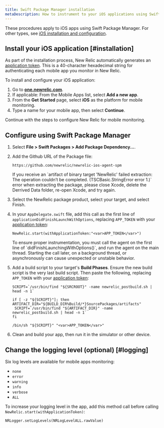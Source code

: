 ```yaml
---
title: Swift Package Manager installation
metaDescription: How to instrument to your iOS applications using Swift Package Manager.
---
```


These procedures apply to iOS apps using Swift Package Manager. For other types, see [iOS installation and configuration](/docs/mobile-monitoring-installation/ios-installation-and-configuration).

## Install your iOS application [#installation]

As part of the installation process, New Relic automatically generates an [application token](/docs/mobile-apps/viewing-your-application-token). This is a 40-character hexadecimal string for authenticating each mobile app you monitor in New Relic.

To install and configure your iOS application:

1. Go to **[one.newrelic.com](https://one.newrelic.com)**.
2. If applicable: From the Mobile Apps list, select **Add a new app**.
3. From the **Get Started** page, select **iOS** as the platform for mobile monitoring.
4. Type a name for your mobile app, then select **Continue**.

Continue with the steps to configure New Relic for mobile monitoring.

## Configure using Swift Package Manager

1. Select **File > Swift Packages > Add Package Dependency...**.

2. Add the Github URL of the Package file:

   ```
   https://github.com/newrelic/newrelic-ios-agent-spm
   ```

   <Callout variant="tip">
     If you receive an `artifact of binary target 'NewRelic' failed extraction: The operation couldn’t be completed. (TSCBasic.StringError error 1.)` error when extracting the package, please close Xcode, delete the Derrived Data folder, re-open Xcode, and try again.
   </Callout>

3. Select the NewRelic package product, select your target, and select Finish.

4. In your `AppDelegate.swift` file, add this call as the first line of `applicationDidFinishLaunchWithOptions`, replacing `APP_TOKEN` with your [application token](/docs/mobile-apps/viewing-your-application-token):

   ```
   NewRelic.start(withApplicationToken:"<var>APP_TOKEN</var>")
   ```

   <Callout variant="important">
     To ensure proper instrumentation, you must call the agent on the first line of `didFinishLaunchingWithOptions()`, and run the agent on the main thread. Starting the call later, on a background thread, or asynchronously can cause unexpected or unstable behavior.
   </Callout>

5. Add a build script to your target's **Build Phases**. Ensure the new build script is the very last build script. Then paste the following, replacing `APP_TOKEN` with your [application token](/docs/mobile-apps/viewing-your-application-token):

   ```
   SCRIPT=`/usr/bin/find "${SRCROOT}" -name newrelic_postbuild.sh | head -n 1`

   if [ -z "${SCRIPT}"]; then
   ARTIFACT_DIR="${BUILD_DIR%Build/*}SourcePackages/artifacts"
    SCRIPT=`/usr/bin/find "${ARTIFACT_DIR}" -name newrelic_postbuild.sh | head -n 1`
   fi

   /bin/sh "${SCRIPT}" "<var>APP_TOKEN</var>"
   ```

6. Clean and build your app, then run it in the simulator or other device.

## Change the logging level (optional) [#logging]

Six log levels are available for mobile apps monitoring:

* `none`
* `error`
* `warning`
* `info`
* `verbose`
* `ALL`

To increase your logging level in the app, add this method call before calling `NewRelic.start(withApplicationToken)`:

```
NRLogger.setLogLevels(NRLogLevelALL.rawValue)
```
